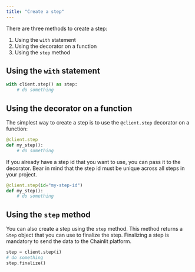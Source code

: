 ```yaml
---
title: "Create a step"
---
```


There are three methods to create a step:

1. Using the `with` statement
2. Using the decorator on a function
3. Using the `step` method

## Using the `with` statement

```python
with client.step() as step:
    # do something
```

## Using the decorator on a function

The simplest way to create a step is to use the `@client.step` decorator on a function:

```python
@client.step
def my_step():
    # do something
```

If you already have a step id that you want to use, you can pass it to the decorator. Bear in mind that the step id must be unique across all steps in your project.

```python
@client.step(id="my-step-id")
def my_step():
    # do something
```

## Using the `step` method

You can also create a step using the `step` method. This method returns a `Step` object that you can use to finalize the step. Finalizing a step is mandatory to send the data to the Chainlit platform.

```python
step = client.step(i)
# do something
step.finalize()
```